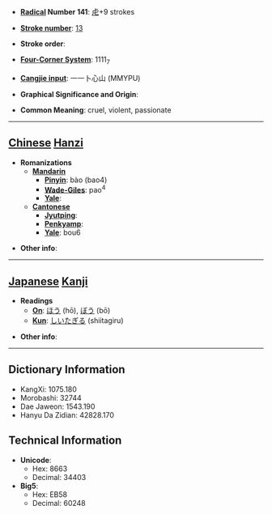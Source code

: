 * '''[[Wiktionary:Chinese radical index| Radical]] Number 141''': [[Wiktionary:Chinese radical index 虍|虍]]+9 strokes

* '''[[Wiktionary:Chinese total strokes index|Stroke number]]''': [[Wiktionary:Chinese total strokes index 13|13]]

* '''Stroke order''': 

* '''[[Wiktionary:Chinese four corner index|Four-Corner System]]''': 1111<sub>7</sub>

* '''[[Wiktionary:Chinese Cangjie index|Cangjie input]]''': 一一卜心山 (MMYPU)

* '''Graphical Significance and Origin''': 

* '''Common Meaning''': cruel, violent, passionate

----

== [[Chinese]] [[Hanzi]] ==

* '''Romanizations'''
** '''[[Mandarin]]'''
*** '''[[Pinyin]]''': bào (bao4)
*** '''[[Wade-Giles]]''': pao<sup>4</sup>
*** '''[[Yale]]''': 
** '''[[Cantonese]]'''
*** '''[[Jyutping]]''':
*** '''[[Penkyamp]]''': 
*** '''[[Yale]]''': bou6

* '''Other info''': 

----

== [[Japanese]] [[Kanji]] ==

* '''Readings'''
** '''[[On]]''': [[ほう]] (hō), [[ぼう]] (bō)
** '''[[Kun]]''': [[しいたぎる]] (shiitagiru)

* '''Other info''':  

----

== Dictionary Information ==

* KangXi: 1075.180
* Morobashi: 32744
* Dae Jaweon: 1543.190
* Hanyu Da Zidian: 42828.170

== Technical Information ==

* '''Unicode''':
** Hex: 8663
** Decimal: 34403
* '''Big5''':
** Hex: EB58
** Decimal: 60248